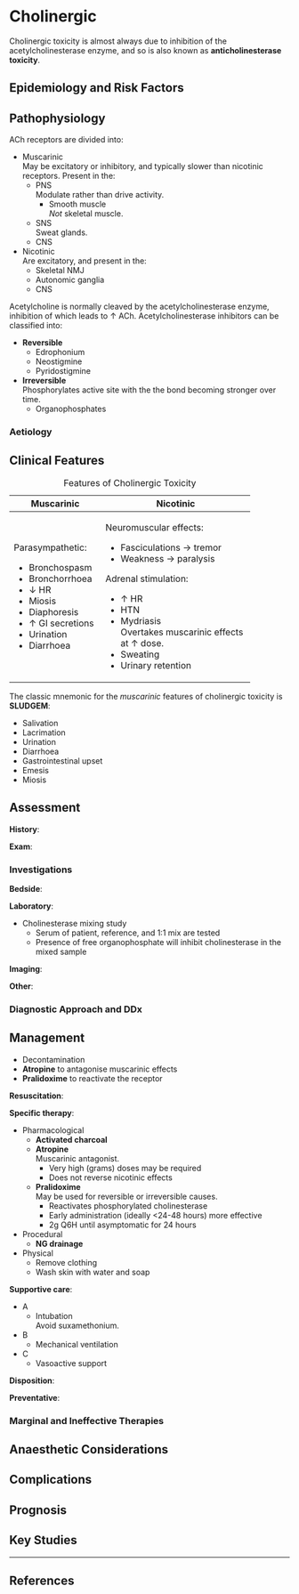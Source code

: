 # Cholinergic

:::info
Cholinergic toxicity is almost always due to inhibition of the acetylcholinesterase enzyme, and so is also known as **anticholinesterase toxicity**.
:::

## Epidemiology and Risk Factors

## Pathophysiology

ACh receptors are divided into:

* Muscarinic\
May be excitatory or inhibitory, and typically slower than nicotinic receptors. Present in the:
	* PNS\
	Modulate rather than drive activity.
		* Smooth muscle\
		*Not* skeletal muscle.
	* SNS\
	Sweat glands.
	* CNS
* Nicotinic\
Are excitatory, and present in the:
	* Skeletal NMJ
	* Autonomic ganglia
	* CNS

Acetylcholine is normally cleaved by the acetylcholinesterase enzyme, inhibition of which leads to ↑ ACh. Acetylcholinesterase inhibitors can be classified into:

* **Reversible**
	* Edrophonium
	* Neostigmine
	* Pyridostigmine
* **Irreversible**\
Phosphorylates active site with the the bond becoming stronger over time.
	* Organophosphates

### Aetiology

## Clinical Features

: Features of Cholinergic Toxicity

+-------------------+-----------------------------------------+
| Muscarinic        | Nicotinic                               |
+===================+=========================================+
| Parasympathetic:  | Neuromuscular effects:                  |
|                   |                                         |
| * Bronchospasm    | * Fasciculations → tremor               |
| * Bronchorrhoea   | * Weakness → paralysis                  |
| * ↓ HR            |                                         |
| * Miosis          | Adrenal stimulation:                    |
| * Diaphoresis     |                                         |
| * ↑ GI secretions | * ↑ HR                                  |
| * Urination       | * HTN                                   |
| * Diarrhoea       | * Mydriasis\                            |
|                   | Overtakes muscarinic effects at ↑ dose. |
|                   | * Sweating                              |
|                   | * Urinary retention                     |
+-------------------+-----------------------------------------+


:::column-margin
The classic mnemonic for the *muscarinic* features of cholinergic toxicity is **SLUDGEM**:

* Salivation
* Lacrimation
* Urination
* Diarrhoea
* Gastrointestinal upset
* Emesis
* Miosis
:::


## Assessment

**History**:

**Exam**:

### Investigations

**Bedside**:

**Laboratory**:

* Cholinesterase mixing study
	* Serum of patient, reference, and 1:1 mix are tested
	* Presence of free organophosphate will inhibit cholinesterase in the mixed sample

**Imaging**:

**Other**:

### Diagnostic Approach and DDx


## Management

:::priority
* Decontamination
* **Atropine** to antagonise muscarinic effects
* **Pralidoxime** to reactivate the receptor
:::

**Resuscitation**:

**Specific therapy**:

* Pharmacological
	* **Activated charcoal**
	* **Atropine**\
	Muscarinic antagonist.
		* Very high (grams) doses may be required
		* Does not reverse nicotinic effects
	* **Pralidoxime**\
	May be used for reversible or irreversible causes.
		* Reactivates phosphorylated cholinesterase
		* Early administration (ideally <24-48 hours) more effective
		* 2g Q6H until asymptomatic for 24 hours
* Procedural
	* **NG drainage**
* Physical
	* Remove clothing
	* Wash skin with water and soap

**Supportive care**:

* A
	* Intubation\
	Avoid suxamethonium.
* B
	* Mechanical ventilation
* C
	* Vasoactive support

**Disposition**:

**Preventative**:


### Marginal and Ineffective Therapies

## Anaesthetic Considerations

## Complications

## Prognosis

## Key Studies


---

## References
